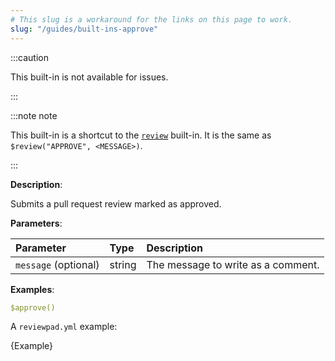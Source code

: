 ```yaml
---
# This slug is a workaround for the links on this page to work.
slug: "/guides/built-ins-approve"
---
```



:::caution

This built-in is not available for issues.

:::

:::note note

This built-in is a shortcut to the [`review`](./built-ins#review) built-in.
It is the same as `$review("APPROVE", <MESSAGE>)`.

:::

**Description**:

Submits a pull request review marked as approved.


**Parameters**:

| Parameter            | Type    | Description                        |
| :------------------- | :------ | :--------------------------------- |
| `message` (optional) | string  | The message to write as a comment. |

**Examples**:

```yml
$approve()
```

A `reviewpad.yml` example:

<CodeBlock language="yml" title="reviewpad.yml">{Example}</CodeBlock>
